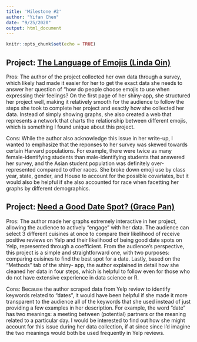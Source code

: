 ```yaml
---
title: 'Milestone #2'
author: "Yifan Chen"
date: "9/25/2020"
output: html_document
---
```


```r
knitr::opts_chunk$set(echo = TRUE)
```

## Project: [The Language of Emojis (Linda Qin)](https://linda-qin.shinyapps.io/gov1005-emojis/)

Pros: The author of the project collected her own data through a survey,
which likely had made it easier for her to get the exact data she needs to 
answer her question of "how do people choose emojis to use when expressing their
feelings? On the first page of her shiny-app, she structured her project well,
making it relatively smooth for the audience to follow the steps she took to 
complete her project and exactly how she collected her data. Instead of simply
showing graphs, she also created a web that represents a network that charts 
the relationship between different emojis, which is something I found unique
about this project.

Cons: While the author also acknowledge this issue in her write-up, I wanted to 
emphasize that the reponses to her survey was skewed towards certain Harvard
populations. For example, there were twice as many female-identifying students
than male-identifying students that answered her survey, and the Asian student
population was definitely over-represented compared to other races. She broke
down emoji use by class year, state, gender, and House to account for the 
possible covariates, but it would also be helpful if she also accounted for
race when facetting her graphs by different demographics. 


## Project: [Need a Good Date Spot? (Grace Pan)](https://gracepan.shinyapps.io/yelp_dating/)

Pros: The author made her graphs extremely interactive in her project, allowing
the audience to actively "engage" with her data. The audience can select 3 
different cuisines at once to compare their likelihood of receive positive
reviews on Yelp and their likelihood of being good date spots on Yelp, 
represented through a coefficient. From the audience's perspective, this project 
is a simple and straightforward one, with two purposes: comparing cuisines to 
find the best spot for a date. Lastly, based on the "Methods" tab of the shiny-
app, the author explained in detail how she cleaned her data in four steps,
which is helpful to follow even for those who do not have extensive experience
in data science or R. 

Cons: Because the author scraped data from Yelp review to identify keywords
related to "dates", it would have been helpful if she made it more transparent 
to the audience all of the keywords that she used instead of just providing a 
few examples in her description. For example, the word "date" has two 
meanings: a meeting between (potential) partners or the meaning related to a
particular day. I would be interested to find out how she might account for 
this issue during her data collection, if at since since I'd imagine the two
meanings would both be used frequently in Yelp reviews. 

